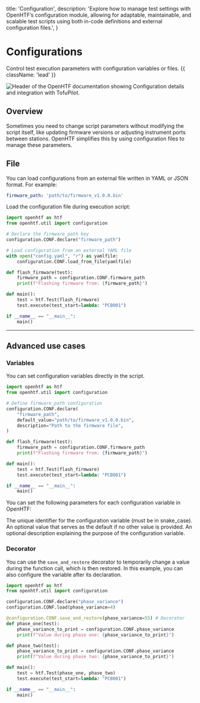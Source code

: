   title: 'Configuration',
  description:
    'Explore how to manage test settings with OpenHTF’s configuration module, allowing for adaptable, maintainable, and scalable test scripts using both in-code definitions and external configuration files.',
}

# Configurations

Control test execution parameters with configuration variables or files. {{ className: 'lead' }}

<Image
  src="/configuration-header.png"
  alt="Header of the OpenHTF documentation showing Configuration details and integration with TofuPilot."
/>

## Overview

Sometimes you need to change script parameters without modifying the script itself, like updating firmware versions or adjusting instrument ports between stations. OpenHTF simplifies this by using configuration files to manage these parameters.

## File

You can load configurations from an external file written in YAML or JSON format. For example:

```yaml {{ title: 'config.yaml' }}
firmware_path: 'path/to/firmware_v1.0.0.bin'
```

Load the configuration file during execution script:

```python {{ title: 'main.py' }}
import openhtf as htf
from openhtf.util import configuration

# Declare the firmware_path key
configuration.CONF.declare("firmware_path")

# Load configuration from an external YAML file
with open("config.yaml", "r") as yamlfile:
    configuration.CONF.load_from_file(yamlfile)

def flash_firmware(test):
    firmware_path = configuration.CONF.firmware_path
    print(f"Flashing firmware from: {firmware_path}")

def main():
    test = htf.Test(flash_firmware)
    test.execute(test_start=lambda: "PCB001")

if __name__ == "__main__":
    main()
```

---

## Advanced use cases

### Variables

You can set configuration variables directly in the script.

```python {{ title: 'main.py' }}
import openhtf as htf
from openhtf.util import configuration

# Define firmware_path configuration
configuration.CONF.declare(
    "firmware_path",
    default_value="path/to/firmware_v1.0.0.bin",
    description="Path to the firmware file",
)

def flash_firmware(test):
    firmware_path = configuration.CONF.firmware_path
    print(f"Flashing firmware from: {firmware_path}")

def main():
    test = htf.Test(flash_firmware)
    test.execute(test_start=lambda: "PCB001")

if __name__ == "__main__":
    main()
```

You can set the following parameters for each configuration variable in OpenHTF:

<Properties>
  <Property name=".name" type="str">
    The unique identifier for the configuration variable (must be in
    snake_case).
  </Property>
  <Property name=".default_value">
    An optional value that serves as the default if no other value is provided.
  </Property>
  <Property name=".description" type="str">
    An optional description explaining the purpose of the configuration
    variable.
  </Property>
</Properties>

### Decorator

You can use the `save_and_restore` decorator to temporarily change a value during the function call, which is then restored.
In this example, you can also configure the variable after its declaration.

```python {{title: "main.py"}}
import openhtf as htf
from openhtf.util import configuration

configuration.CONF.declare("phase_variance")
configuration.CONF.load(phase_variance=4)

@configuration.CONF.save_and_restore(phase_variance=55) # Decorator
def phase_one(test):
    phase_variance_to_print = configuration.CONF.phase_variance
    print(f"Value during phase one: {phase_variance_to_print}")

def phase_two(test):
    phase_variance_to_print = configuration.CONF.phase_variance
    print(f"Value during phase two: {phase_variance_to_print}")

def main():
    test = htf.Test(phase_one, phase_two)
    test.execute(test_start=lambda: "PCB001")

if __name__ == "__main__":
    main()
```
